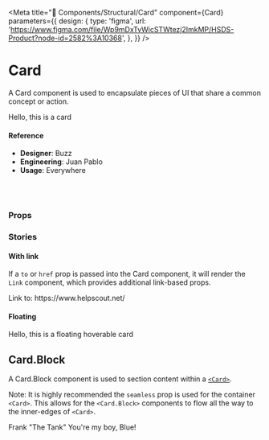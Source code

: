 
<Meta
  title="🧬 Components/Structural/Card"
  component={Card}
  parameters={{
    design: {
      type: 'figma',
      url:
        'https://www.figma.com/file/Wp9mDxTvWicSTWtezj2ImkMP/HSDS-Product?node-id=2582%3A10368',
    },
  }}
/>

# Card

A Card component is used to encapsulate pieces of UI that share a common concept or action.

<Preview>
  <Story name="default">
    <Card>Hello, this is a card</Card>
  </Story>
</Preview>

#### Reference

- **Designer**: Buzz
- **Engineering**: Juan Pablo
- **Usage**: Everywhere

<br />
<br />

### Props

<Props of={Card} />

### Stories

#### With link

If a `to` or `href` prop is passed into the Card component, it will render the `Link` component, which provides additional link-based props.

<Preview>
  <Story name="with link">
    <Card href="https://www.helpscout.net/">
      Link to: https://www.helpscout.net/
    </Card>
  </Story>
</Preview>

#### Floating

<Preview>
  <Story name="Floating">
    <Card floating hover>
      Hello, this is a floating hoverable card
    </Card>
  </Story>
</Preview>

## Card.Block

A Card.Block component is used to section content within a [`<Card>`](../Card).

Note: It is highly recommended the `seamless` prop is used for the container `<Card>`. This allows for the `<Card.Block>` components to flow all the way to the inner-edges of `<Card>`.

<Preview>
  <Story name="Card Blocks">
    <Card seamless>
      <Card.Block>Frank "The Tank"</Card.Block>
      <Card.Block>You're my boy, Blue!</Card.Block>
    </Card>
  </Story>
</Preview>

<Props of={Card.Block} />
